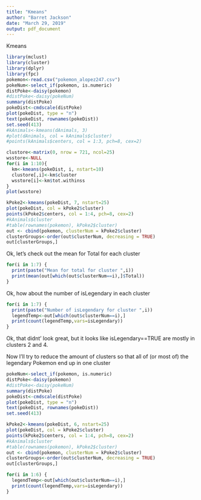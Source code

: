 ```yaml
---
title: "Kmeans"
author: "Barret Jackson"
date: "March 29, 2019"
output: pdf_document
---
```


Kmeans


```r
library(mclust)
library(cluster)
library(dplyr)
library(fpc)
pokemon<-read.csv("pokemon_alopez247.csv")
pokeNum<-select_if(pokemon, is.numeric)
distPoke<-daisy(pokemon)
#distPoke<-daisy(pokeNum)
summary(distPoke)
pokeDist<-cmdscale(distPoke)
plot(pokeDist, type = "n")
text(pokeDist, rownames(pokeDist))
set.seed(413)
#kAnimals<-kmeans(dAnimals, 3)
#plot(dAnimals, col = kAnimals$cluster)
#points(kAnimals$centers, col = 1:3, pch=8, cex=2)

clustore<-matrix(0, nrow = 721, ncol=25)
wsstore<-NULL
for(i in 1:10){
  km<-kmeans(pokeDist, i, nstart=10)
  clustore[,i]<-km$cluster
  wsstore[i]<-km$tot.withinss
}
plot(wsstore)

kPoke2<-kmeans(pokeDist, 7, nstart=25)
plot(pokeDist, col = kPoke2$cluster)
points(kPoke2$centers, col = 1:4, pch=8, cex=2)
#kAnimals$cluster
#table(rownames(pokemon), kPoke2$cluster)
out <- cbind(pokemon, clusterNum = kPoke2$cluster)
clusterGroups<-order(out$clusterNum, decreasing = TRUE)
out[clusterGroups,]

```

Ok, let's check out the mean for Total for each cluster

```r
for(i in 1:7) {
  print(paste("Mean for total for cluster ",i))
  print(mean(out[which(out$clusterNum==i),]$Total))
}
```

Ok, how about the number of isLegendary in each cluster

```r
for(i in 1:7) {
  print(paste("Number of isLegendary for cluster ",i))
  legendTemp<-out[which(out$clusterNum==i),]
  print(count(legendTemp,vars=isLegendary))
}
```

Ok, that didnt' look great, but it looks like isLegendary==TRUE are mostly in clusters 2 and 4.

Now I'll try to reduce the amount of clusters so that all of (or most of) the legendary Pokemon end up in one cluster

```r
pokeNum<-select_if(pokemon, is.numeric)
distPoke<-daisy(pokemon)
#distPoke<-daisy(pokeNum)
summary(distPoke)
pokeDist<-cmdscale(distPoke)
plot(pokeDist, type = "n")
text(pokeDist, rownames(pokeDist))
set.seed(413)

kPoke2<-kmeans(pokeDist, 6, nstart=25)
plot(pokeDist, col = kPoke2$cluster)
points(kPoke2$centers, col = 1:4, pch=8, cex=2)
#kAnimals$cluster
#table(rownames(pokemon), kPoke2$cluster)
out <- cbind(pokemon, clusterNum = kPoke2$cluster)
clusterGroups<-order(out$clusterNum, decreasing = TRUE)
out[clusterGroups,]
```

```r
for(i in 1:6) {
  legendTemp<-out[which(out$clusterNum==i),]
  print(count(legendTemp,vars=isLegendary))
}
```

